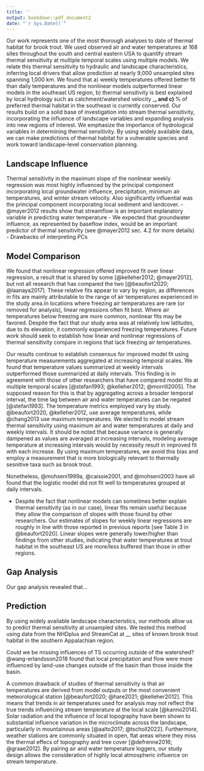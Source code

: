 ```yaml
---
title: ''
output: bookdown::pdf_document2
date: "`r Sys.Date()`"
---
```

Our work represents one of the most thorough analyses to date of thermal habitat for brook trout. We used observed air and water temperatures at 168 sites throughout the south and central eastern USA to quantify stream thermal sensitivity at multiple temporal scales using multiple models. We relate this thermal sensitivity to hydraulic and landscape characteristics, inferring local drivers that allow prediction at nearly 9,000 unsampled sites spanning 1,000 km. We found that a) weekly temperatures offered better fit than daily temperatures and the nonlinear models outperformed linear models in the southeast US region, b) thermal sensitivity is best explained by local hydrology such as catchment/watershed velocity ___, and c) __% of preferred thermal habitat in the southeast is currently conserved. Our results build on a solid base of investigation into stream thermal sensitivity, incorporating the influence of landscape variables and expanding analysis into new regions of interest. We emphasize the importance of hydrological variables in determining thermal sensitivity. By using widely available data, we can make predictions of thermal habitat for a vulnerable species and work toward landscape-level conservation planning.

## Landscape Influence

Thermal sensitivity in the maximum slope of the nonlinear weekly regression was most highly influenced by the principal component incorporating local groundwater influence, precipitation, minimum air temperatures, and winter stream velocity. Also significantly influential was the principal component incorporating local sediment and landcover. 
- @mayer2012 results show that streamflow is an important explanatory variable in predicting water temperature
- We expected that groundwater influence, as represented by baseflow index, would be an important predictor of thermal sensitivity (see @mayer2012 sec. 4.2 for more details)
- Drawbacks of interpreting PCs

## Model Comparison

We found that nonlinear regression offered improved fit over linear regression, a result that is shared by some [@kelleher2012; @mayer2012], but not all research that has compared the two [@beaufort2020; @laanaya2017]. These relative fits appear to vary by region, as differences in fits are mainly attributable to the range of air temperatures experienced in the study area.In locations where freezing air temperatures are rare (or removed for analysis), linear regressions often fit best. Where air temperatures below freezing are more common, nonlinear fits may be favored. Despite the fact that our study area was at relatively low latitudes, due to its elevation, it commonly experienced freezing temperatures. Future work should seek to establish how linear and nonlinear regressions of thermal sensitivity compare in regions that lack freezing air temperatures.

Our results continue to establish consensus for improved model fit using temperature measurements aggregated at increasing temporal scales. We found that temperature values summarized at weekly intervals outperformed those summarized at daily intervals. This finding is in agreement with those of other researchers that have compared model fits at multiple temporal scales [@stefan1993; @kelleher2012; @morrill2005]. The supposed reason for this is that by aggregating across a broader temporal interval, the time lag between air and water temperatures can be negated [@stefan1993]. The temperature metrics employed vary by study. @beaufort2020, @kelleher2012, use average temperatures, while @chang2013 use maximum temperatures. We elected to model stream thermal sensitivity using maximum air and water temperatures at daily and weekly intervals. It should be noted that because variance is generally dampened as values are averaged at increasing intervals, modeling average temperature at increasing intervals would by necessity result in improved fit with each increase. By using maximum temperatures, we avoid this bias and employ a measurement that is more biologically relevant to thermally sesnitive taxa such as brook trout. 

Nonetheless,  @mohseni1999a, @caissie2001, and @mohseni2003 have all found that the logistic model did not fit well to temperatures grouped at daily intervals. 




- Despite the fact that nonlinear models can sometimes better explain thermal sensitivity (as in our case), linear fits remain useful because they allow the comparison of slopes with those found by other researchers. Our estimates of slopes for weekly linear regressions are roughly in line with those reported in previous reports [see Table 3 in @beaufort2020]. Linear slopes were generally lower/higher than findings from other studies, indicating that water temperatures at trout habitat in the southeast US are more/less buffered than those in other regions.

## Gap Analysis
Our gap analysis revealed that...

## Prediction

By using widely available landscape characteristics, our methods allow us to predict thermal sensitivity at unsampled sites. We tested this method using data from the NHDplus and StreamCat at __ sites of known brook trout habitat in the southern Appalachian region.

Could we be missing influences of TS occurring outside of the watershed? @wang-erlandsson2018 found that local precipitation and flow were more influenced by land-use changes outside of the basin than those inside the basin.

A common drawback of studies of thermal sensitivity is that air temperatures are derived from model outputs or the most convenient meteorological station [@beaufort2020; @hare2021; @kelleher2012]. This means that trends in air temperatures used for analysis may not reflect the true trends influencing stream temperature at the local scale [@kanno2014]. Solar radiation and the influence of local topography have been shown to substantial influence variation in the microclimate across the landscape, particularly in mountainous areas [@aalto2017; @tscholl2022]. Furthermore, weather stations are commonly situated in open, flat areas where they miss the thermal effecs of topography and tree cover [@defrenne2016; @graae2012]. By pairing air and water temperature loggers, our study design allows the consideration of highly local atmospheric influence on stream temperature.